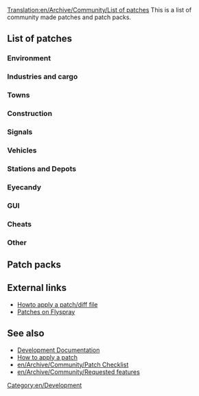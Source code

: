 [[Translation:en/Archive/Community/List of patches]]
This is a list of community made patches and patch packs.

==List of patches==

===Environment===
{{en/Archive/Community/Lop header}}
{{en/Archive/Community/Lop|Example|r00000|00000|notes}}
{{en/Archive/Community/Lop footer}}

===Industries and cargo===
===Towns===
===Construction===
===Signals===
===Vehicles===
===Stations and Depots===
===Eyecandy===
===GUI===
===Cheats===
===Other===
{{en/Archive/Community/Lop header}}
{{en/Archive/Community/Lop|Infrastructure Sharing|r18667|http://www.tt-forums.net/viewtopic.php?p=844395#p844395|current Version 2.1.1 (30th December 2009)}}
{{en/Archive/Community/Lop footer}}

==Patch packs==
{{en/Archive/Community/Lop pack header}}
{{en/Archive/Community/Lop pack|Example patch pack|r123456, 1.2.3|123456|
Example patch 1<br />
Example patch 2
}}
{{en/Archive/Community/Lop pack footer}}

==External links==
* [http://www.tt-forums.net/viewtopic.php?f=33&t=21678 Howto apply a patch/diff file]
* [http://bugs.openttd.org/index.php?type&#91;&#93;=4 Patches on Flyspray]

==See also==
* [[en/Development/Main Page#patches|Development Documentation]]
* [[en/Development/FAQ development#how-to-apply-a-patch|How to apply a patch]]
* [[en/Archive/Community/Patch Checklist]]
* [[en/Archive/Community/Requested features]]


[[Category:en/Development]]
